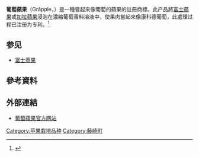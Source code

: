 {{noteTA
|1=zh-hans:蛇果;zh-hk:蛇果;zh-tw:五爪蘋果;
}}
{{Infobox Cultivar | name = 葡萄蘋果<br>Malus domestica grapelus 'Grāpple'
| image = Box of Grāpples in a supermarket - 20080312.jpg
| image_caption= 美國[[旧金山|旧金山]]某超市中的4只裝葡萄蘋果。
| image_width = 250px
| hybrid = '五爪蘋果' × '国光苹果'
| cultivar = 'Fuji'
| origin = {{flagicon|Japan}} 日本[[青森县|青森县]][[藤崎町|藤崎町]]，1930年代
}}

'''葡萄蘋果'''（Grāpple，{{pronEng|ˈgreɪpəl}}）是一種嘗起來像葡萄的蘋果的註冊商標。此产品將[[富士蘋果|富士蘋果]]或[[加拉蘋果|加拉蘋果]]浸泡在濃縮葡萄香料溶液中，使果肉嘗起來像康科德葡萄，此處理过程已注册为专利。<ref>{{cite news | url = http://www.guardian.co.uk/food/Story/0,2763,1379547,00.html | last = Wainwright | first = Martin | date = 2004-12-24 | accessdate = 2007-05-29 | title = Apple and grape give birth to Grapple | publisher=[[Guardian|Guardian]] | quote=The Grapple was patented two years ago in Washington state, nick-named apple country in the US, by a family of growers who have experimented with apple breeds for the past 98 years. Using a secret process, mature examples of the Washington State Extra Fancy Fuji apple are immersed for several days in a marinade which transforms their flavor to that of a Concord grape. |publisher=[[The_Guardian|The Guardian]] }}</ref>

==参见==
* [[富士苹果|富士苹果]]

==參考資料==
<div class="references-small">
<references />
</div>

==外部連結==
* [http://www.grapplefruits.com 葡萄蘋果官方网站]
{{苹果}}
{{plant-stub}}

[[Category:苹果栽培品种|Category:苹果栽培品种]]
[[Category:藤崎町|Category:藤崎町]]
